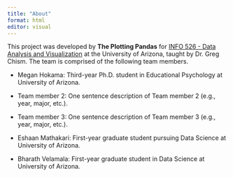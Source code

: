 ```yaml
---
title: "About"
format: html
editor: visual
---
```


This project was developed by **The Plotting Pandas** for [INFO 526 - Data Analysis and Visualization](https://datavizaz.org/) at the University of Arizona, taught by Dr. Greg Chism. The team is comprised of the following team members.

-   Megan Hokama: Third-year Ph.D. student in Educational Psychology at University of Arizona. 

-   Team member 2: One sentence description of Team member 2 (e.g., year, major, etc.).

-   Team member 3: One sentence description of Team member 3 (e.g., year, major, etc.).

-   Eshaan Mathakari: First-year graduate student pursuing Data Science at University of Arizona.

-   Bharath Velamala: First-year graduate student in Data Science at University of Arizona.
